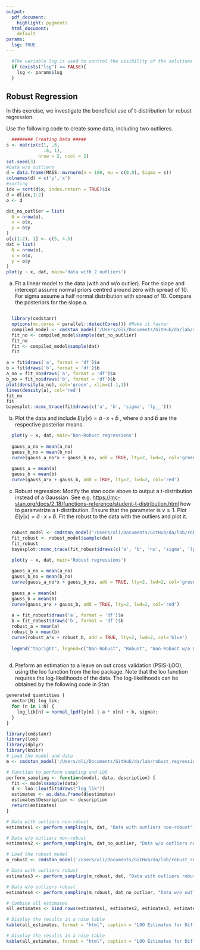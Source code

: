 ```yaml
---
output:
  pdf_document:
    highlight: pygments
  html_document: 
    default
params:
  lsg: TRUE
---
```


```r
  #The variable lsg is used to control the visibility of the solutions and needs to be set
  if (exists("lsg") == FALSE){ 
    lsg <- params$lsg
  }
```


## Robust Regression

In this exercise, we investigate the beneficial use of t-distribution for robust regression.

Use the following code to create some data, including two outlieres.

```r
  ######## Creating Data #####
s <- matrix(c(1, .6, 
              .6, 1), 
            nrow = 2, ncol = 2)
set.seed(3)
#Data w/o outliers
d = data.frame(MASS::mvrnorm(n = 100, mu = c(0,0), Sigma = s))
colnames(d) = c('y','x')
#sorting
idx = sort(d$x, index.return = TRUE)$ix
d = d[idx,1:2]
o <- d

dat_no_outlier = list(
  N = nrow(o),
  x = o$x,
  y = o$y
)
o[c(1:2), 1] <- c(5, 4.5)
dat = list(
  N = nrow(o),
  x = o$x,
  y = o$y
)
plot(y ~ x, dat, main='data with 2 outliers')
```

a) Fit a linear model to the data (with and w/o outlier). For the slope and intercept assume normal priors centred around zero with spread of 10. For sigma assume a half normal distribution with spread of 10. Compare the posteriors for the slope a.


```r
```


```r
  library(cmdstanr)
  options(mc.cores = parallel::detectCores()) #Make it faster
  compiled_model <- cmdstan_model('/Users/oli/Documents/GitHub/da/lab/robust_regression/1d_lin.stan')
  fit_no <- compiled_model$sample(dat_no_outlier)
  fit_no
  fit <- compiled_model$sample(dat)
  fit
```



```r
a = fit$draws('a', format = 'df')$a
b = fit$draws('b', format = 'df')$b
a_no = fit_no$draws('a', format = 'df')$a
b_no = fit_no$draws('b', format = 'df')$b
plot(density(a_no), col='green', xlim=c(-1,1))
lines(density(a), col='red')  
fit_no
fit
bayesplot::mcmc_trace(fit$draws(c('a', 'b', 'sigma', 'lp__')))

```

b) Plot the data and include $E(y|x) = \bar{a} \cdot x + \bar{b}$ , where $\bar{a}$ and $\bar{b}$ are the respective posterior means. 

```r
  plot(y ~ x, dat, main='Non-Robust regressions')  
  
  gauss_a_no = mean(a_no)
  gauss_b_no = mean(b_no)
  curve(gauss_a_no*x + gauss_b_no, add = TRUE, lty=2, lwd=2, col='green')
  
  gauss_a = mean(a)
  gauss_b = mean(b)
  curve(gauss_a*x + gauss_b, add = TRUE, lty=2, lwd=2, col='red')
```

c) Robust regression: Modify the stan code above to output a t-distribution instead of a Gaussian. See e.g. <https://mc-stan.org/docs/2_18/functions-reference/student-t-distribution.html> how to parametrize a t-distribution. Ensure that the parameter is $\nu \ge 1$. Plot $E(y|x) = \bar{a} \cdot x + \bar{b}$. Fit the robust to the data with the outliers and plot it.   


```r
```

```r
  robust_model <- cmdstan_model('/Users/oli/Documents/GitHub/da/lab/robust_regression/1d_lin_robust.stan')  
  fit_robust <- robust_model$sample(dat)
  fit_robust 
  bayesplot::mcmc_trace(fit_robust$draws(c('a', 'b', 'nu', 'sigma', 'lp__')))
```


```r
  plot(y ~ x, dat, main='Robust regressions')  
  
  gauss_a_no = mean(a_no)
  gauss_b_no = mean(b_no)
  curve(gauss_a_no*x + gauss_b_no, add = TRUE, lty=2, lwd=2, col='green')
  
  gauss_a = mean(a)
  gauss_b = mean(b)
  curve(gauss_a*x + gauss_b, add = TRUE, lty=2, lwd=2, col='red')
  
  a = fit_robust$draws('a', format = 'df')$a
  b = fit_robust$draws('b', format = 'df')$b
  robust_a = mean(a)
  robust_b = mean(b)
  curve(robust_a*x + robust_b, add = TRUE, lty=2, lwd=2, col='blue')
  
  legend("topright", legend=c("Non-Robust", "Robust", "Non-Robust w/o Outliers"), col=c("red", "blue", "green"), lty=2)
  
```

d) Preform an estimation to a leave on out cross validation (PSIS-LOO), using the loo function from the loo package. Note that the loo function requires the log-likelihoods of the data. The log-likelihoods can be obtained by the following code in Stan
```r
generated quantities {
  vector[N] log_lik;
  for (n in 1:N) {
    log_lik[n] = normal_lpdf(y[n] | a * x[n] + b, sigma);
  }
}
```


```r
library(cmdstanr)
library(loo)
library(dplyr)
library(knitr)
# Load the model and data
m <- cmdstan_model('/Users/oli/Documents/GitHub/da/lab/robust_regression/1d_lin.stan')

# Function to perform sampling and LOO
perform_sampling <- function(model, data, description) {
  fit <- model$sample(data)
  d <- loo::loo(fit$draws("log_lik"))
  estimates <- as.data.frame(d$estimates)
  estimates$Description <- description
  return(estimates)
}

# Data with outliers non-robust
estimates1 <- perform_sampling(m, dat, "Data with outliers non-robust")

# Data w/o outliers non-robust
estimates2 <- perform_sampling(m, dat_no_outlier, "Data w/o outliers non-robust")

# Load the robust model
m_robust <- cmdstan_model('/Users/oli/Documents/GitHub/da/lab/robust_regression/1d_lin_robust.stan')

# Data with outliers robust
estimates3 <- perform_sampling(m_robust, dat, "Data with outliers robust")

# Data w/o outliers robust
estimates4 <- perform_sampling(m_robust, dat_no_outlier, "Data w/o outliers robust")

# Combine all estimates
all_estimates <- bind_rows(estimates1, estimates2, estimates3, estimates4)

# Display the results in a nice table
kable(all_estimates, format = "html", caption = "LOO Estimates for Different Models and Data")
```
```r
# Display the results in a nice table
kable(all_estimates, format = "html", caption = "LOO Estimates for Different Models and Data")
```



